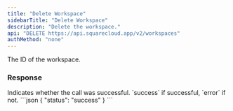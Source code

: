 ```yaml
---
title: "Delete Workspace"
sidebarTitle: "Delete Workspace"
description: "Delete the workspace."
api: "DELETE https://api.squarecloud.app/v2/workspaces"
authMethod: "none"
---
```



<Authorization />

<ParamField body="workspaceId" type="string" placeholder="Workspace Id">
  The ID of the workspace.
</ParamField>

### Response

<ResponseField name="status" type="string">
  Indicates whether the call was successful. `success` if successful, `error` if not.
</ResponseField>

<ResponseExample>
```json
{
  "status": "success"
}
```
</ResponseExample>